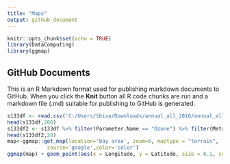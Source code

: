 ```yaml
---
title: "Maps"
output: github_document
---
```


```r
knitr::opts_chunk$set(echo = TRUE)
library(DataComputing)
library(ggmap)
```

## GitHub Documents

This is an R Markdown format used for publishing markdown documents to GitHub. When you click the **Knit** button all R code chunks are run and a markdown file (.md) suitable for publishing to GitHub is generated.


```r

s133df <- read.csv('C:/Users/Shiva/Downloads/annual_all_2016/annual_all_2016.csv')
head(s133df,200)
s133df2 <- s133df %>% filter(Parameter.Name == "Ozone") %>% filter(Metric.Used == "Daily maxima of observed hourly values (between 9:00 AM and 8:00 PM)") %>% filter(State.Name == "California")
head(s133df2,20)
map<-ggmap::get_map(location='bay area', zoom=6, maptype = "terrain",
             source='google',color='color')
ggmap(map) + geom_point(aes(x = Longitude, y = Latitude, size = 0.1, col=sqrt(Arithmetic.Mean)), data = s133df2, alpha = 1)
```

